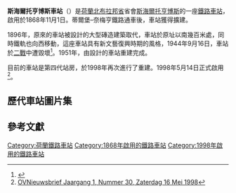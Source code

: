 {{Infobox Station
|BoxWidth = 24em
|Title = 斯海爾托亨博斯車站
|SubTitle = 
|EngTitle = Station 's-Hertogenbosch
|EngSubTitle = 
|StationSymbol = 
|symbol_right=[[File:Nederlandse_spoorwegen_logo.svg|20px]] 
|linecolour = #22428B
|ImageName = Station of 's-Hertogenbosch.jpg
|ImageSize = 290px
|ImageCaption = 
|ImagePadding = 0
|Code = Ht
|Operator = [[荷兰铁路|荷兰铁路]]
|Owned = 
|Line = 烏得勒支– Boxtel鐵路<br>蒂爾堡–奈梅亨鐵路
|Place = {{NED}}[[北布拉邦省|北布拉邦省]][[斯海爾托亨博斯|斯海爾托亨博斯]]
|Coord = {{coord|51.69|5.293333|display=inline,title}}
|Style = 地面車站
|Hall Style = 
|PlatformType = 
|PlatformNumber = 8
|TrackNum = 
|Interchange = 
|ExitNumber = 
|StartDate = 1868年11月1日
|Elevation = 
|Depth = 
|connection = 
|yearly ridership = 
|daily ridership = 
}}

'''斯海爾托亨博斯車站'''（{{lang-nl|Station 's-Hertogenbosch}}）是[[荷蘭|荷蘭]][[北布拉邦省|北布拉邦省]]省會[[斯海爾托亨博斯|斯海爾托亨博斯]]的一座[[鐵路車站|鐵路車站]]，啟用於1868年11月1日。蒂爾堡–奈梅亨鐵路通車後，車站獲得擴建。

1896年，原來的車站被{{link-en|愛德華·居伊珀斯|Eduard Cuypers}}設計的大型磚造建築取代，車站於原址以南幾百米處，同時鐵軌也向西移動，這座車站具有新文藝復興時期的風格，1944年9月16日，車站於[[二戰|二戰]]中遭毀壞<ref>{{Cite web |url=http://www.teletijd.nl/centraal-station-1921/ |title=Teletijd.nl: 's-Hertogenbosch Central Station in 1921 and 2012 |access-date=2021-01-23 |archive-date=2020-12-01 |archive-url=https://web.archive.org/web/20201201055015/http://www.teletijd.nl/centraal-station-1921/ |dead-url=no }}</ref>。1951年，由{{link-en|西伯德·范·拉維斯汀|Sybold van Ravesteyn}}設計的車站重建完成。

目前的車站是第四代站房，於1998年再次進行了重建。1998年5月14日正式啟用<ref>[https://web.archive.org/web/20040828085710/http://www.ov-website.nl/ovnieuwsbrief/edities/editie_30.html OVNieuwsbrief Jaargang 1, Nummer 30, Zaterdag 16 Mei 1998]</ref>。

==歷代車站圖片集==
{{Gallery
|title=
|width=200
|height=150
|align=center
|File:Tweede Station Den Bosch.jpg|第二代站房（1896-1944）
|File:Exterieur VOORGEVEL - 's-Hertogenbosch - 20287288 - RCE.jpg|第三代站房（1951-1998）
|File:´s-Hertogenbosch, station ´s-Hertogenbosch foto6 2016-01-23 09.53.jpg|第四代站房（1998至今）
}}

==參考文獻==
{{reflist}}

[[Category:荷蘭鐵路車站|Category:荷蘭鐵路車站]]
[[Category:1868年啟用的鐵路車站|Category:1868年啟用的鐵路車站]]
[[Category:1998年啟用的鐵路車站|Category:1998年啟用的鐵路車站]]